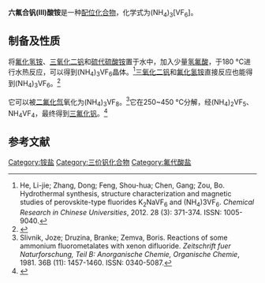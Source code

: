 {{Chembox
| Name = 
| NameEn = ammonium hexafluorovanadate(III)
| ImageFile = 
|  ImageSize = 
|  ImageAlt = 
| IUPACName = 
| IUPACNameZh = 
| OtherNames = 
| Section1 = {{Chembox Identifiers
|   CASNo = 13815-31-1
|   CASNo_Ref = {{cascite|correct|CAS}}
|   PubChem = 
|   SMILES =  }}
| Section2 = {{Chembox Properties
|   Formula = (NH<sub>4</sub>)<sub>3</sub>VF<sub>6</sub>
|   MolarMass = 219.05
|   Appearance = 绿色晶体<ref name=He />
|   Density = 
|   MeltingPt = {{convert|250|C|K}}（分解）
|   BoilingPt = 
|   Solubility =  }}
| Section3 = {{Chembox Hazards
|   MainHazards = 
|   FlashPt = 
|   Autoignition =  }}
}}
'''六氟合钒(III)酸铵'''是一种[[配位化合物|配位化合物]]，化学式为(NH<sub>4</sub>)<sub>3</sub>[VF<sub>6</sub>]。

==制备及性质==
将[[氟化氢铵|氟化氢铵]]、[[三氧化二钒|三氧化二钒]]和[[硫代硫酸铵|硫代硫酸铵]]置于水中，加入少量[[氢氟酸|氢氟酸]]，于180 °C进行水热反应，可以得到(NH<sub>4</sub>)<sub>3</sub>VF<sub>6</sub>晶体。<ref name=He>He, Li-jie; Zhang, Dong; Feng, Shou-hua; Chen, Gang; Zou, Bo. Hydrothermal synthesis, structure characterization and magnetic studies of perovskite-​type fluorides K<sub>2</sub>NaVF<sub>6</sub> and (NH<sub>4</sub>)​3VF<sub>6</sub>. ''Chemical Research in Chinese Universities'', 2012. 28 (3): 371-374. ISSN: 1005-9040.</ref>[[三氧化二钒|三氧化二钒]]和[[氟化氢铵|氟化氢铵]]直接反应也能得到(NH<sub>4</sub>)<sub>3</sub>VF<sub>6</sub>。<ref>{{cite journal|journal=Synthesis and Reactivity in Inorganic and Metal-Organic Chemistry|volume=21|issue=5|language=en|issn=0094-5714|date=1991-05|pages=779–791|doi=10.1080/15533179108016842|url=http://www.tandfonline.com/doi/abs/10.1080/15533179108016842|title=Fluorination of Vanadium Oxides|accessdate=2021-01-11|author=B. N. Wani, U. R. K. Rao}}</ref>

它可以被[[二氟化氙|二氟化氙]]氧化为(NH<sub>4</sub>)<sub>3</sub>VF<sub>8</sub>。<ref>Slivnik, Joze; Druzina, Branke; Zemva, Boris. Reactions of some ammonium fluorometalates with xenon difluoride. ''Zeitschrift fuer Naturforschung, Teil B:  Anorganische Chemie, Organische Chemie'', 1981. 36B (11): 1457-1460. ISSN: 0340-5087.</ref>它在250~450 °C分解，经(NH<sub>4</sub>)<sub>2</sub>VF<sub>5</sub>、NH<sub>4</sub>VF<sub>4</sub>，最终得到[[三氟化钒|三氟化钒]]。<ref>{{cite journal|journal=Transactions of the Japan Institute of Metals|volume=17|issue=5|language=en|issn=0021-4434|date=1976|pages=287–293|doi=10.2320/matertrans1960.17.287|url=https://www.jstage.jst.go.jp/article/matertrans1960/17/5/17_5_287/_article|title=Thermal Decomposition of Ammonium Hexafluorovanadate (III)|accessdate=2021-01-11|author=K\={o}ichir\={o} K\={o}yama, Yasuhiko Hashimoto}}</ref>

==参考文献==
{{reflist}}

{{铵盐}}
{{钒化合物}}

[[Category:铵盐|Category:铵盐]]
[[Category:三价钒化合物|Category:三价钒化合物]]
[[Category:氟代酸盐|Category:氟代酸盐]]